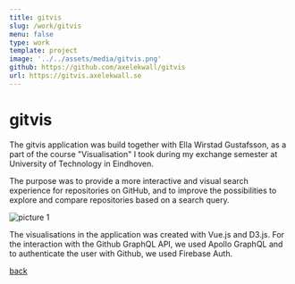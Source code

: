 ```yaml
---
title: gitvis
slug: /work/gitvis
menu: false
type: work
template: project
image: '../../assets/media/gitvis.png'
github: https://github.com/axelekwall/gitvis
url: https://gitvis.axelekwall.se
---
```


# gitvis

The gitvis application was build together with Ella Wirstad Gustafsson, as a part of the course "Visualisation" I took during my exchange semester at University of Technology in Eindhoven.

The purpose was to provide a more interactive and visual search experience for repositories on GitHub, and to improve the possibilities to explore and compare repositories based on a search query.

![picture 1](../../assets/media/gitvis2.png)

The visualisations in the application was created with Vue.js and D3.js. For the interaction with the Github GraphQL API, we used Apollo GraphQL and to authenticate the user with Github, we used Firebase Auth.

[back]('work')
